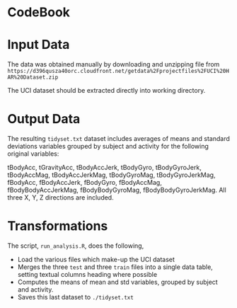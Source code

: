 # CodeBook

# Input Data

The data was obtained manually by downloading and unzipping file from `https://d396qusza40orc.cloudfront.net/getdata%2Fprojectfiles%2FUCI%20HAR%20Dataset.zip`

The UCI dataset should be extracted directly into working directory.

# Output Data

The resulting `tidyset.txt` dataset includes averages of means and standard deviations 
variables grouped by subject and activity for the following original variables:

tBodyAcc, tGravityAcc, tBodyAccJerk, tBodyGyro, tBodyGyroJerk, tBodyAccMag, tBodyAccJerkMag, tBodyGyroMag, tBodyGyroJerkMag, fBodyAcc, fBodyAccJerk, fBodyGyro, fBodyAccMag, fBodyBodyAccJerkMag, fBodyBodyGyroMag, fBodyBodyGyroJerkMag. All three X, Y, Z directions are included.

# Transformations

The script, `run_analysis.R`, does the following,

* Load the various files which make-up the UCI dataset
* Merges the three `test` and three `train` files into a single data table, setting textual columns heading where possible
* Computes the means of mean and std variables, grouped by subject and activity.
* Saves this last dataset to `./tidyset.txt`